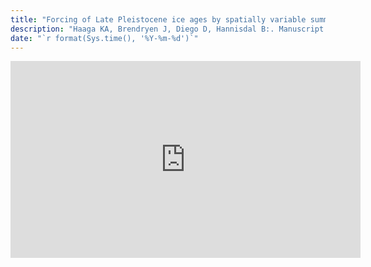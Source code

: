 ```yaml
---
title: "Forcing of Late Pleistocene ice ages by spatially variable summer insolation"
description: "Haaga KA, Brendryen J, Diego D, Hannisdal B:. Manuscript in preparation."
date: "`r format(Sys.time(), '%Y-%m-%d')`"
---
```


<iframe width="560" height="315" src="https://www.youtube.com/embed/4XADRLUrCEA" frameborder="0" allowfullscreen></iframe>